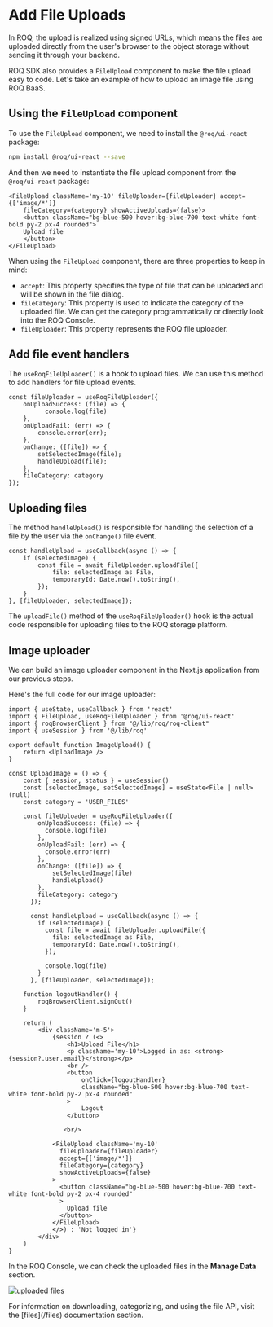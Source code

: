 
# Add File Uploads

In ROQ, the upload is realized using signed URLs, which means the files are uploaded directly from the user's browser to the object storage without sending it through your backend.

ROQ SDK also provides a `FileUpload` component to make the file upload easy to code. Let's take an example of how to upload an image file using ROQ BaaS.

## Using the `FileUpload` component

To use the `FileUpload` component, we need to install the `@roq/ui-react` package:

```bash
npm install @roq/ui-react --save
```

And then we need to instantiate the file upload component from the `@roq/ui-react` package:

```tsx
<FileUpload className='my-10' fileUploader={fileUploader} accept={['image/*']}
    fileCategory={category} showActiveUploads={false}>
    <button className="bg-blue-500 hover:bg-blue-700 text-white font-bold py-2 px-4 rounded">
    Upload file
    </button>
</FileUpload>
```

When using the `FileUpload` component, there are three properties to keep in mind:

- `accept`: This property specifies the type of file that can be uploaded and will be shown in the file dialog.
- `fileCategory`: This property is used to indicate the category of the uploaded file. We can get the category programmatically or directly look into the ROQ Console.
- `fileUploader`: This property represents the ROQ file uploader.

## Add file event handlers

The `useRoqFileUploader()` is a hook to upload files. We can use this method to add handlers for file upload events.

```tsx
const fileUploader = useRoqFileUploader({
    onUploadSuccess: (file) => {
          console.log(file)
    },
    onUploadFail: (err) => {
        console.error(err);
    },
    onChange: ([file]) => {
        setSelectedImage(file);
        handleUpload(file);
    },
    fileCategory: category
});
```

## Uploading files

The method `handleUpload()` is responsible for handling the selection of a file by the user via the `onChange()` file event.

```tsx
const handleUpload = useCallback(async () => {
    if (selectedImage) {
        const file = await fileUploader.uploadFile({
            file: selectedImage as File,
            temporaryId: Date.now().toString(),
        });
    }
}, [fileUploader, selectedImage]);
```

The `uploadFile()` method of the `useRoqFileUploader()` hook is the actual code responsible for uploading files to the ROQ storage platform.


## Image uploader

We can build an image uploader component in the Next.js application from our previous steps.

Here's the full code for our image uploader:

```tsx filename="upload-image.tsx"
import { useState, useCallback } from 'react'
import { FileUpload, useRoqFileUploader } from '@roq/ui-react'
import { roqBrowserClient } from "@/lib/roq/roq-client"
import { useSession } from '@/lib/roq'

export default function ImageUpload() {
    return <UploadImage />
}

const UploadImage = () => {
    const { session, status } = useSession()
    const [selectedImage, setSelectedImage] = useState<File | null>(null)
    const category = 'USER_FILES'

    const fileUploader = useRoqFileUploader({
        onUploadSuccess: (file) => {
          console.log(file)
        },
        onUploadFail: (err) => {
          console.error(err)
        },
        onChange: ([file]) => {
            setSelectedImage(file)
            handleUpload()
        },
        fileCategory: category
      });
    
      const handleUpload = useCallback(async () => {
        if (selectedImage) {
          const file = await fileUploader.uploadFile({
            file: selectedImage as File,
            temporaryId: Date.now().toString(),
          });

          console.log(file)
        }
      }, [fileUploader, selectedImage]);

    function logoutHandler() {
        roqBrowserClient.signOut()
    }

    return (
        <div className='m-5'>
            {session ? (<>
                <h1>Upload File</h1>
                <p className='my-10'>Logged in as: <strong>{session?.user.email}</strong></p>
                <br />
                <button
                    onClick={logoutHandler}
                    className="bg-blue-500 hover:bg-blue-700 text-white font-bold py-2 px-4 rounded"
                >
                    Logout
                </button>
               
               <br/>

            <FileUpload className='my-10'
              fileUploader={fileUploader}
              accept={['image/*']}
              fileCategory={category}
              showActiveUploads={false}
            >
              <button className="bg-blue-500 hover:bg-blue-700 text-white font-bold py-2 px-4 rounded"
              >
                Upload file
              </button>
            </FileUpload>
            </>) : 'Not logged in'}
        </div>
    )
}
```

In the ROQ Console, we can check the uploaded files in the **Manage Data** section.

![uploaded files](/screenshots/uploaded-files.png)


<Callout type="info">
For information on downloading, categorizing, and using the file API, visit the [files](/files) documentation section.
</Callout>
